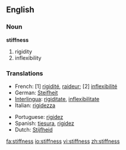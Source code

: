 ==English==

===Noun===
'''stiffness'''

# rigidity
# inflexibility

===Translations===
{{top}}
*French: [1] [[rigidité]], [[raideur]]; [2] [[inflexibilité]]
*German: [[Steifheit]] 
*[[Interlingua]]: [[rigiditate]], [[inflexibilitate]] 
*Italian: [[rigidezza]] 
{{mid}}
*Portuguese: [[rigidez]] 
*Spanish: [[tiesura]], [[rigidez]]
*Dutch: [[Stijfheid]]
{{bottom}}

[[fa:stiffness]]
[[io:stiffness]]
[[vi:stiffness]]
[[zh:stiffness]]